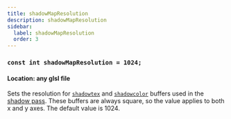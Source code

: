 ```yaml
---
title: shadowMapResolution
description: shadowMapResolution
sidebar:
  label: shadowMapResolution
  order: 3
---
```


### `const int shadowMapResolution = 1024;`

#### Location: any glsl file

Sets the resolution for [`shadowtex`](/reference/buffers/shadowtex) and [`shadowcolor`](/reference/buffers/shadowcolor) buffers used in the [shadow pass](/reference/programs/shadow). These buffers are always square, so the value applies to both x and y axes. The default value is 1024.